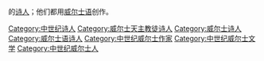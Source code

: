 {{link-en|中世纪威尔士|Medieval Wales}}的[[诗人|诗人]]；他们都用[[威尔士语|威尔士语]]创作。

[[Category:中世纪诗人|Category:中世纪诗人]]
[[Category:威尔士天主教徒诗人|Category:威尔士天主教徒诗人]]
[[Category:威尔士诗人|Category:威尔士诗人]]
[[Category:威尔士语诗人|Category:威尔士语诗人]] 
[[Category:中世纪威尔士作家|Category:中世纪威尔士作家]]
[[Category:中世纪威尔士文学|Category:中世纪威尔士文学]]
[[Category:中世纪威尔士人|Category:中世纪威尔士人]]